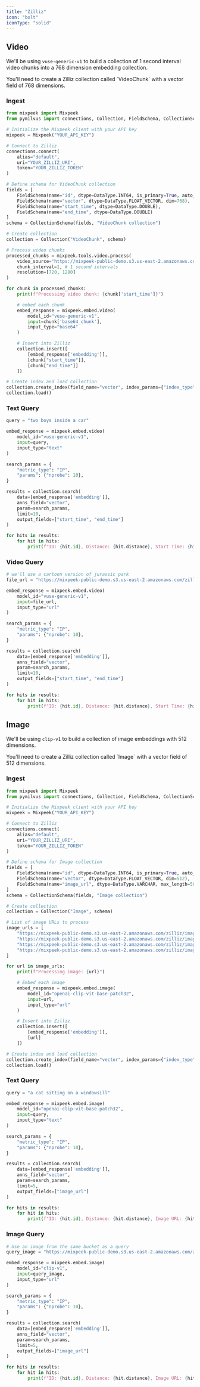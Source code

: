 ```yaml
---
title: "Zilliz"
icon: "bolt"
iconType: "solid"
---
```


## Video

We'll be using `vuse-generic-v1` to build a collection of 1 second interval video chunks into a 768 dimension embedding collection.

<Note>
  You'll need to create a Zilliz collection called `VideoChunk` with a vector
  field of 768 dimensions.
</Note>

### Ingest

```python
from mixpeek import Mixpeek
from pymilvus import connections, Collection, FieldSchema, CollectionSchema, DataType

# Initialize the Mixpeek client with your API key
mixpeek = Mixpeek("YOUR_API_KEY")

# Connect to Zilliz
connections.connect(
    alias="default",
    uri="YOUR_ZILLIZ_URI",
    token="YOUR_ZILLIZ_TOKEN"
)

# Define schema for VideoChunk collection
fields = [
    FieldSchema(name="id", dtype=DataType.INT64, is_primary=True, auto_id=True),
    FieldSchema(name="vector", dtype=DataType.FLOAT_VECTOR, dim=768),
    FieldSchema(name="start_time", dtype=DataType.DOUBLE),
    FieldSchema(name="end_time", dtype=DataType.DOUBLE)
]
schema = CollectionSchema(fields, "VideoChunk collection")

# Create collection
collection = Collection("VideoChunk", schema)

# Process video chunks
processed_chunks = mixpeek.tools.video.process(
    video_source="https://mixpeek-public-demo.s3.us-east-2.amazonaws.com/zilliz/Jurassic+Park+(2).mp4",
    chunk_interval=1, # 1 second intervals
    resolution=[720, 1280]
)

for chunk in processed_chunks:
    print(f"Processing video chunk: {chunk['start_time']}")

    # embed each chunk
    embed_response = mixpeek.embed.video(
        model_id="vuse-generic-v1",
        input=chunk['base64_chunk'],
        input_type="base64"
    )

    # Insert into Zilliz
    collection.insert([
        [embed_response['embedding']],
        [chunk["start_time"]],
        [chunk["end_time"]]
    ])

# Create index and load collection
collection.create_index(field_name="vector", index_params={"index_type": "IVF_FLAT", "metric_type": "IP", "params": {"nlist": 1024}})
collection.load()
```

### Text Query

```python
query = "two boys inside a car"

embed_response = mixpeek.embed.video(
    model_id="vuse-generic-v1",
    input=query,
    input_type="text"
)

search_params = {
    "metric_type": "IP",
    "params": {"nprobe": 10},
}

results = collection.search(
    data=[embed_response['embedding']],
    anns_field="vector",
    param=search_params,
    limit=10,
    output_fields=["start_time", "end_time"]
)

for hits in results:
    for hit in hits:
        print(f"ID: {hit.id}, Distance: {hit.distance}, Start Time: {hit.entity.get('start_time')}, End Time: {hit.entity.get('end_time')}")
```

### Video Query

```python
# we'll use a cartoon version of jurassic park
file_url = "https://mixpeek-public-demo.s3.us-east-2.amazonaws.com/zilliz/rabbit-jurassic.mp4"

embed_response = mixpeek.embed.video(
    model_id="vuse-generic-v1",
    input=file_url,
    input_type="url"
)

search_params = {
    "metric_type": "IP",
    "params": {"nprobe": 10},
}

results = collection.search(
    data=[embed_response['embedding']],
    anns_field="vector",
    param=search_params,
    limit=10,
    output_fields=["start_time", "end_time"]
)

for hits in results:
    for hit in hits:
        print(f"ID: {hit.id}, Distance: {hit.distance}, Start Time: {hit.entity.get('start_time')}, End Time: {hit.entity.get('end_time')}")
```

## Image

We'll be using `clip-v1` to build a collection of image embeddings with 512 dimensions.

<Note>
  You'll need to create a Zilliz collection called `Image` with a vector field
  of 512 dimensions.
</Note>

### Ingest

```python
from mixpeek import Mixpeek
from pymilvus import connections, Collection, FieldSchema, CollectionSchema, DataType

# Initialize the Mixpeek client with your API key
mixpeek = Mixpeek("YOUR_API_KEY")

# Connect to Zilliz
connections.connect(
    alias="default",
    uri="YOUR_ZILLIZ_URI",
    token="YOUR_ZILLIZ_TOKEN"
)

# Define schema for Image collection
fields = [
    FieldSchema(name="id", dtype=DataType.INT64, is_primary=True, auto_id=True),
    FieldSchema(name="vector", dtype=DataType.FLOAT_VECTOR, dim=512),
    FieldSchema(name="image_url", dtype=DataType.VARCHAR, max_length=500)
]
schema = CollectionSchema(fields, "Image collection")

# Create collection
collection = Collection("Image", schema)

# List of image URLs to process
image_urls = [
    "https://mixpeek-public-demo.s3.us-east-2.amazonaws.com/zilliz/image1.jpg",
    "https://mixpeek-public-demo.s3.us-east-2.amazonaws.com/zilliz/image2.jpg",
    "https://mixpeek-public-demo.s3.us-east-2.amazonaws.com/zilliz/image3.jpg",
    "https://mixpeek-public-demo.s3.us-east-2.amazonaws.com/zilliz/image4.jpg"
]

for url in image_urls:
    print(f"Processing image: {url}")

    # Embed each image
    embed_response = mixpeek.embed.image(
        model_id="openai-clip-vit-base-patch32",
        input=url,
        input_type="url"
    )

    # Insert into Zilliz
    collection.insert([
        [embed_response['embedding']],
        [url]
    ])

# Create index and load collection
collection.create_index(field_name="vector", index_params={"index_type": "IVF_FLAT", "metric_type": "IP", "params": {"nlist": 1024}})
collection.load()
```

### Text Query

```python
query = "a cat sitting on a windowsill"

embed_response = mixpeek.embed.image(
    model_id="openai-clip-vit-base-patch32",
    input=query,
    input_type="text"
)

search_params = {
    "metric_type": "IP",
    "params": {"nprobe": 10},
}

results = collection.search(
    data=[embed_response['embedding']],
    anns_field="vector",
    param=search_params,
    limit=5,
    output_fields=["image_url"]
)

for hits in results:
    for hit in hits:
        print(f"ID: {hit.id}, Distance: {hit.distance}, Image URL: {hit.entity.get('image_url')}")
```

### Image Query

```python
# Use an image from the same bucket as a query
query_image = "https://mixpeek-public-demo.s3.us-east-2.amazonaws.com/zilliz/query_image.jpg"

embed_response = mixpeek.embed.image(
    model_id="clip-v1",
    input=query_image,
    input_type="url"
)

search_params = {
    "metric_type": "IP",
    "params": {"nprobe": 10},
}

results = collection.search(
    data=[embed_response['embedding']],
    anns_field="vector",
    param=search_params,
    limit=5,
    output_fields=["image_url"]
)

for hits in results:
    for hit in hits:
        print(f"ID: {hit.id}, Distance: {hit.distance}, Image URL: {hit.entity.get('image_url')}")
```
